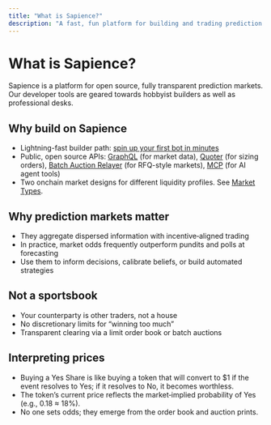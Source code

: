 ```yaml
---
title: "What is Sapience?"
description: "A fast, fun platform for building and trading prediction markets."
---
```


# What is Sapience?

Sapience is a platform for open source, fully transparent prediction markets. Our developer tools are geared towards hobbyist builders as well as professional desks.

## Why build on Sapience

- Lightning-fast builder path: [spin up your first bot in minutes](/guides/forecasting-agent)
- Public, open source APIs: [GraphQL](/api/graphql) (for market data), [Quoter](/api/quoter) (for sizing orders), [Batch Auction Relayer](/api/auction-relayer) (for RFQ-style markets), [MCP](/api/mcp) (for AI agent tools)
- Two onchain market designs for different liquidity profiles. See [Market Types](/concepts/market-types).

## Why prediction markets matter

- They aggregate dispersed information with incentive‑aligned trading
- In practice, market odds frequently outperform pundits and polls at forecasting
- Use them to inform decisions, calibrate beliefs, or build automated strategies

## Not a sportsbook

- Your counterparty is other traders, not a house
- No discretionary limits for “winning too much”
- Transparent clearing via a limit order book or batch auctions

## Interpreting prices

- Buying a Yes Share is like buying a token that will convert to $1 if the event resolves to Yes; if it resolves to No, it becomes worthless.
- The token’s current price reflects the market‑implied probability of Yes (e.g., 0.18 ≈ 18%).
- No one sets odds; they emerge from the order book and auction prints.